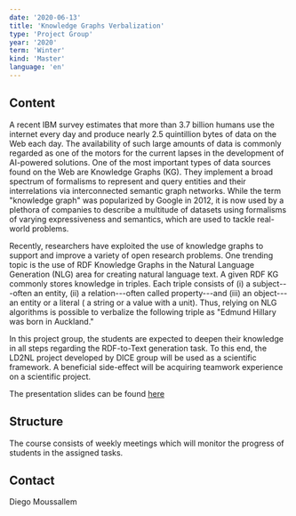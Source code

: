 ```yaml
---
date: '2020-06-13'
title: 'Knowledge Graphs Verbalization'
type: 'Project Group'
year: '2020'
term: 'Winter'
kind: 'Master'
language: 'en'
---
```


## Content

A recent IBM survey estimates that more than 3.7 billion humans use the internet every day and produce nearly 2.5 quintillion bytes of data on the Web each day. The availability of such large amounts of data is commonly regarded as one of the motors for the current lapses in the development of AI-powered solutions. One of the most important types of data sources found on the Web are Knowledge Graphs (KG). They implement a broad spectrum of formalisms to represent and query entities and their interrelations via interconnected semantic graph networks. While the term "knowledge graph" was popularized by Google in 2012, it is now used by a plethora of companies to describe a multitude of datasets using formalisms of varying expressiveness and semantics, which are used to tackle real-world problems.

Recently, researchers have exploited the use of knowledge graphs to support and improve a variety of open research problems. One trending topic is the use of RDF Knowledge Graphs in the Natural Language Generation (NLG) area for creating natural language text. A given RDF KG commonly stores knowledge in triples. Each triple consists of (i) a subject---often an entity, (ii) a relation---often called property---and (iii) an object---an entity or a literal ( a string or a value with a unit). Thus, relying on NLG algorithms is possible to verbalize the following triple as "Edmund Hillary was born in Auckland."

In this project group, the students are expected to deepen their knowledge in all steps regarding the RDF-to-Text generation task. To this end, the LD2NL project developed by DICE group will be used as a scientific framework. A beneficial side-effect will be acquiring teamwork experience on a scientific project.

The presentation slides can be found [here](https://hobbitdata.informatik.uni-leipzig.de/teaching/projectgroups/WiSe2020/KG_00_topics.pdf)

## Structure

The course consists of weekly meetings which will monitor the progress of students in the assigned tasks.

## Contact

<Link to="/DiegoMoussallem">Diego Moussallem</Link>
